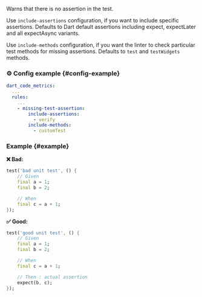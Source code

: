 
<RuleDetails version="4.21.0" severity="warning" />

Warns that there is no assertion in the test.

Use `include-assertions` configuration, if you want to include specific assertions.
Defaults to Dart default assertions including expect, expectLater and all expectAsync variants.

Use `include-methods` configuration, if you want the linter to check particular test methods for missing assertions.
Defaults to `test` and `testWidgets` methods.

### ⚙️ Config example {#config-example}

```yaml
dart_code_metrics:
  ...
  rules:
    ...
    - missing-test-assertion:
        include-assertions:
          - verify
        include-methods:
          - customTest
```

### Example {#example}

**❌ Bad:**

```dart
test('bad unit test', () {
    // Given
    final a = 1;
    final b = 2;

    // When
    final c = a + 1;
});
```

**✅ Good:**

```dart
test('good unit test', () {
    // Given
    final a = 1;
    final b = 2;

    // When
    final c = a + 1;

    // Then : actual assertion
    expect(b, c);
});
```
